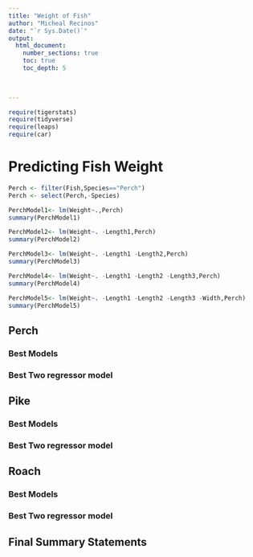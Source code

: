 ```yaml
---
title: "Weight of Fish"
author: "Micheal Recinos"
date: "`r Sys.Date()`"  
output: 
  html_document:
    number_sections: true
    toc: true
    toc_depth: 5

 
    
---
```



```r
require(tigerstats)
require(tidyverse)
require(leaps)
require(car)
```

# Predicting Fish Weight

```r
Perch <- filter(Fish,Species=="Perch")
Perch <- select(Perch,-Species)
```

```r
PerchModel1<- lm(Weight~.,Perch)
summary(PerchModel1)
```



```r
PerchModel2<- lm(Weight~. -Length1,Perch)
summary(PerchModel2)
```




```r
PerchModel3<- lm(Weight~. -Length1 -Length2,Perch)
summary(PerchModel3)
```



```r
PerchModel4<- lm(Weight~. -Length1 -Length2 -Length3,Perch)
summary(PerchModel4)
```


```r
PerchModel5<- lm(Weight~. -Length1 -Length2 -Length3 -Width,Perch)
summary(PerchModel5)
```



## Perch

### Best Models

### Best Two regressor model


## Pike

### Best Models

### Best Two regressor model

## Roach

### Best Models

### Best Two regressor model

## Final Summary Statements
